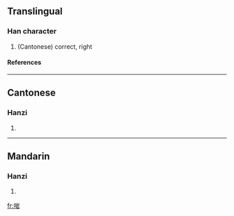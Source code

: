 ==Translingual==
===Han character===
{{Han char|rn=30|rad=口|as=08|sn=11|four=|canj=口山一口 (RUMR)}}
# (Cantonese) correct, right
====References====
{{Han ref|kx=0196.261|hdz=10641.081|uh=5571|ud=21873}}
----
==Cantonese==
===Hanzi===
{{yue-hanzi|jyut=|y=ngaam1}}
# {{defn|Cantonese}}
----
==Mandarin==
===Hanzi===
{{cmn-hanzi|pin=[[jué]] ([[jue2]]), [[yān]] ([[yan1]])|wg=chüeh<sup>2</sup>, yen<sup>1</sup>}}
# {{defn|Mandarin}}

[[fr:啱]]